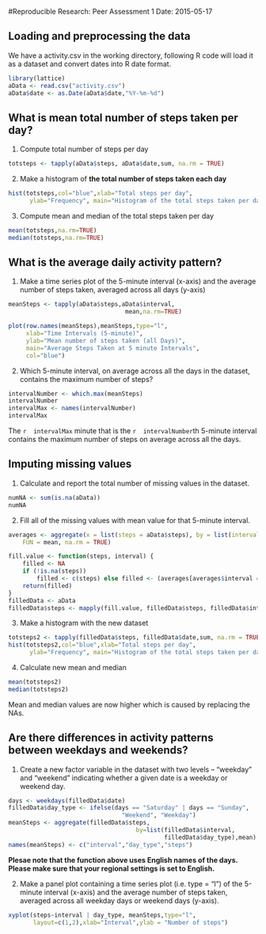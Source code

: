 #Reproducible Research: Peer Assessment 1
Date: 2015-05-17


## Loading and preprocessing the data
We have a activity.csv in the working directory, following R code will load it as a dataset and convert dates into R date format.

```r
library(lattice)
aData <- read.csv("activity.csv")
aData$date <- as.Date(aData$date,"%Y-%m-%d")
```


## What is mean total number of steps taken per day?
1. Compute total number of steps per day  
```r
totsteps <- tapply(aData$steps, aData$date,sum, na.rm = TRUE)
```

2. Make a histogram of **the total number of steps taken each day**
```r
hist(totsteps,col="blue",xlab="Total steps per day", 
      ylab="Frequency", main="Histogram of the total steps taken per day")
```  

3. Compute mean and median of the total steps taken per day
```r
mean(totsteps,na.rm=TRUE)
median(totsteps,na.rm=TRUE)
```  
  

## What is the average daily activity pattern?
1. Make a time series plot of the 5-minute interval (x-axis) and the average number of steps taken, averaged across all days (y-axis)
```r
meanSteps <- tapply(aData$steps,aData$interval,
                                 mean,na.rm=TRUE)

plot(row.names(meanSteps),meanSteps,type="l",
     xlab="Time Intervals (5-minute)", 
     ylab="Mean number of steps taken (all Days)", 
     main="Average Steps Taken at 5 minute Intervals",
     col="blue")
```

2. Which 5-minute interval, on average across all the days in the dataset, contains the maximum number of steps?
```r
intervalNumber <- which.max(meanSteps)
intervalNumber
intervalMax <- names(intervalNumber)
intervalMax
```
The `r  intervalMax ` minute that is the `r  intervalNumber `th 5-minute interval contains the maximum number of steps on average across all the days.


## Imputing missing values
1. Calculate and report the total number of missing values in the dataset.
```r
numNA <- sum(is.na(aData))
numNA
```

2. Fill all of the missing values with mean value for that 5-minute interval.
```r
averages <- aggregate(x = list(steps = aData$steps), by = list(interval = aData$interval), 
    FUN = mean, na.rm = TRUE)

fill.value <- function(steps, interval) {
    filled <- NA
    if (!is.na(steps)) 
        filled <- c(steps) else filled <- (averages[averages$interval == interval, "steps"])
    return(filled)
}
filledData <- aData
filledData$steps <- mapply(fill.value, filledData$steps, filledData$interval)
```

3. Make a histogram with the new dataset

```r
totsteps2 <- tapply(filledData$steps, filledData$date,sum, na.rm = TRUE)
hist(totsteps2,col="blue",xlab="Total steps per day", 
      ylab="Frequency", main="Histogram of the total steps taken per day - filled data")
```

4. Calculate new mean and median
```r
mean(totsteps2)
median(totsteps2)
```

Mean and median values are now higher which is caused by replacing the NAs.

## Are there differences in activity patterns between weekdays and weekends?
1. Create a new factor variable in the dataset with two levels – “weekday” and “weekend” indicating whether a given date is a weekday or weekend day.

```r
days <- weekdays(filledData$date)
filledData$day_type <- ifelse(days == "Saturday" | days == "Sunday", 
                                "Weekend", "Weekday")
meanSteps <- aggregate(filledData$steps,
                                    by=list(filledData$interval,
                                            filledData$day_type),mean)
names(meanSteps) <- c("interval","day_type","steps")
```
**Plesae note that the function above uses English names of the days. Please make sure that your regional settings is set to English.**

2. Make a panel plot containing a time series plot (i.e. type = "l") of the 5-minute interval (x-axis) and the average number of steps taken, averaged across all weekday days or weekend days (y-axis).

```r
xyplot(steps~interval | day_type, meanSteps,type="l",
       layout=c(1,2),xlab="Interval",ylab = "Number of steps")
```